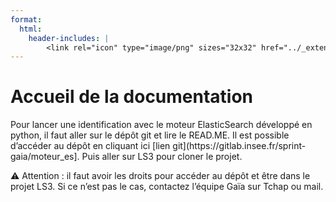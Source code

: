 ```yaml
---
format:
  html:
    header-includes: |
        <link rel="icon" type="image/png" sizes="32x32" href="../_extensions/InseeFrLab/onyxia/favicon-32x32.png">
---
```


# Accueil de la documentation

Pour lancer une identification avec le moteur ElasticSearch développé en python, il faut aller sur le dépôt git et lire le READ.ME. Il est possible d'accéder au dépôt en cliquant ici [lien git](https://gitlab.insee.fr/sprint-gaia/moteur_es]. Puis aller sur LS3 pour cloner le projet.

⚠️ Attention : il faut avoir les droits pour accéder au dépôt et être dans le projet LS3. Si ce n'est pas le cas, contactez l'équipe Gaïa sur Tchap ou mail.


